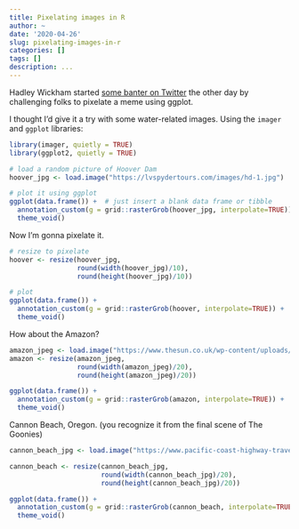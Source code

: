```yaml
---
title: Pixelating images in R
author: ~
date: '2020-04-26'
slug: pixelating-images-in-r
categories: []
tags: []
description: ...
---
```


Hadley Wickham started [some banter on Twitter](https://twitter.com/hadleywickham/status/1253301474777616385) the other day by challenging folks to pixelate a meme using ggplot.

I thought I'd give it a try with some water-related images. Using the `imager` and `ggplot` libraries:

```r
library(imager, quietly = TRUE)
library(ggplot2, quietly = TRUE)
```

```r
# load a random picture of Hoover Dam
hoover_jpg <- load.image("https://lvspydertours.com/images/hd-1.jpg")

# plot it using ggplot
ggplot(data.frame()) +  # just insert a blank data frame or tibble
  annotation_custom(g = grid::rasterGrob(hoover_jpg, interpolate=TRUE)) +
  theme_void()
```

Now I'm gonna pixelate it.

```r
# resize to pixelate
hoover <- resize(hoover_jpg,
                 round(width(hoover_jpg)/10),
                 round(height(hoover_jpg)/10))

# plot
ggplot(data.frame()) +
  annotation_custom(g = grid::rasterGrob(hoover, interpolate=TRUE)) +
  theme_void()
```

How about the Amazon?

```r

amazon_jpeg <- load.image("https://www.thesun.co.uk/wp-content/uploads/2017/03/nintchdbpict000307183241.jpg?w=1240")
amazon <- resize(amazon_jpeg,
                 round(width(amazon_jpeg)/20),
                 round(height(amazon_jpeg)/20))

ggplot(data.frame()) +
  annotation_custom(g = grid::rasterGrob(amazon, interpolate=TRUE)) +
  theme_void()
```

Cannon Beach, Oregon. (you recognize it from the final scene of The Goonies)
```r
cannon_beach_jpg <- load.image("https://www.pacific-coast-highway-travel.com/images/xcannon_beach_tourism-photo-2.jpg.pagespeed.ic.08zT4bWdQw.jpg")

cannon_beach <- resize(cannon_beach_jpg,
                       round(width(cannon_beach_jpg)/20),
                       round(height(cannon_beach_jpg)/20))

ggplot(data.frame()) +
  annotation_custom(g = grid::rasterGrob(cannon_beach, interpolate=TRUE)) +
  theme_void()
```

